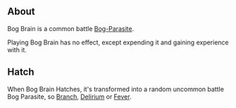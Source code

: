{{CardPage
|quote = The headaches worsened, gouging out old memories. But in their stead, were visions of greater importance.
|description = When this card is drawn, gain 2 [[Impair]] and draw 2 cards.<br/>[[Expend]], [[Parasite]], [[Hatch]]
|cost = 1
|character = Rook
|rarity = Common
|decktype = Battle
|cardtype = Parasite
|keywords = [[Impair]], [[Expend]], [[Parasite]], [[Hatch]]
|expreq = 4
}}
==About==
Bog Brain is a common battle [[Bog Parasites|Bog-Parasite]].

Playing Bog Brain has no effect, except expending it and gaining experience with it.

==Hatch==
When Bog Brain Hatches, it's transformed into a random uncommon battle Bog Parasite, so [[Branch]], [[Delirium]] or [[Fever]].